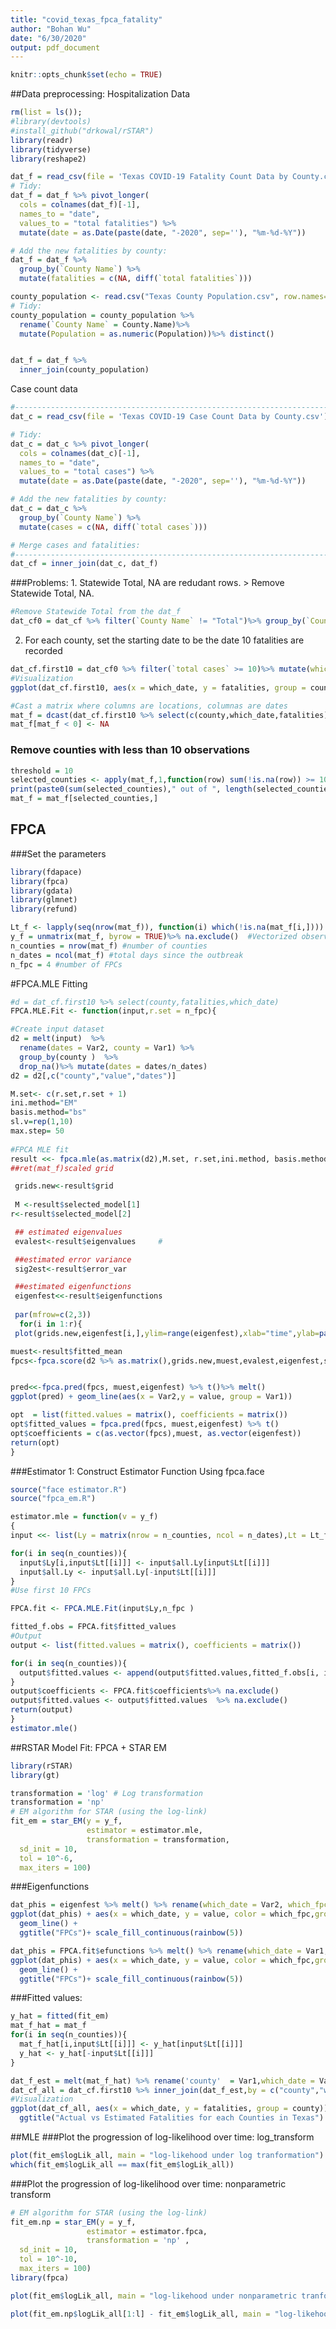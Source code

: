 ---
title: "covid_texas_fpca_fatality"
author: "Bohan Wu"
date: "6/30/2020"
output: pdf_document
---

```{r setup, include=FALSE}
knitr::opts_chunk$set(echo = TRUE)
```
##Data preprocessing: Hospitalization Data
```{r, echo= FALSE,message=FALSE, results='hide'}
rm(list = ls()); 
#library(devtools)
#install_github("drkowal/rSTAR")
library(readr)
library(tidyverse)
library(reshape2)

dat_f = read_csv(file = 'Texas COVID-19 Fatality Count Data by County.csv') 
# Tidy:
dat_f = dat_f %>% pivot_longer(
  cols = colnames(dat_f)[-1], 
  names_to = "date", 
  values_to = "total fatalities") %>%
  mutate(date = as.Date(paste(date, "-2020", sep=''), "%m-%d-%Y"))

# Add the new fatalities by county:
dat_f = dat_f %>% 
  group_by(`County Name`) %>% 
  mutate(fatalities = c(NA, diff(`total fatalities`)))

county_population <- read.csv("Texas County Population.csv", row.names=1, sep=";")
# Tidy:
county_population = county_population %>%
  rename(`County Name` = County.Name)%>% 
  mutate(Population = as.numeric(Population))%>% distinct()


dat_f = dat_f %>%
  inner_join(county_population)

```
Case count data
```{r}
#----------------------------------------------------------------------------
dat_c = read_csv(file = 'Texas COVID-19 Case Count Data by County.csv') 

# Tidy:
dat_c = dat_c %>% pivot_longer(
  cols = colnames(dat_c)[-1], 
  names_to = "date", 
  values_to = "total cases") %>%
  mutate(date = as.Date(paste(date, "-2020", sep=''), "%m-%d-%Y"))

# Add the new fatalities by county:
dat_c = dat_c %>% 
  group_by(`County Name`) %>% 
  mutate(cases = c(NA, diff(`total cases`)))

# Merge cases and fatalities:
#----------------------------------------------------------------------------
dat_cf = inner_join(dat_c, dat_f)
```
###Problems: 
1. Statewide Total, NA are redudant rows. > Remove Statewide Total, NA. 
```{r visualization,tidy.opts=list(width.cutoff=60)}
#Remove Statewide Total from the dat_f
dat_cf0 = dat_cf %>% filter(`County Name` != "Total")%>% group_by(`County Name`) 
```
2. For each county, set the starting date to be the date 10 fatalities are recorded
```{r}
dat_cf.first10 = dat_cf0 %>% filter(`total cases` >= 10)%>% mutate(which_date = seq(length(fatalities))) %>% rename(county = `County Name`)
#Visualization
ggplot(dat_cf.first10, aes(x = which_date, y = fatalities, group = county )) + geom_line()
```
```{r,message=FALSE}
#Cast a matrix where columns are locations, columnas are dates
mat_f = dcast(dat_cf.first10 %>% select(c(county,which_date,fatalities)), county ~which_date,sum, fill = -1) %>% filter(complete.cases(county)) %>% column_to_rownames(var = "county") %>% as.matrix() 
mat_f[mat_f < 0] <- NA
``` 
### Remove counties with less than 10 observations
```{r}
threshold = 10
selected_counties <- apply(mat_f,1,function(row) sum(!is.na(row)) >= 10)
print(paste0(sum(selected_counties)," out of ", length(selected_counties)," are selected" ))
mat_f = mat_f[selected_counties,]

```
## FPCA 
###Set the parameters
```{r}
library(fdapace)
library(fpca)
library(gdata)
library(glmnet)
library(refund)

Lt_f <- lapply(seq(nrow(mat_f)), function(i) which(!is.na(mat_f[i,]))) #Time Grid
y_f = unmatrix(mat_f, byrow = TRUE)%>% na.exclude()  #Vectorized observations
n_counties = nrow(mat_f) #number of counties
n_dates = ncol(mat_f) #total days since the outbreak
n_fpc = 4 #number of FPCs
```

#FPCA.MLE Fitting
```{r}
#d = dat_cf.first10 %>% select(county,fatalities,which_date)
FPCA.MLE.Fit <- function(input,r.set = n_fpc){

#Create input dataset
d2 = melt(input)  %>% 
  rename(dates = Var2, county = Var1) %>%
  group_by(county )  %>% 
  drop_na()%>% mutate(dates = dates/n_dates)
d2 = d2[,c("county","value","dates")]

M.set<- c(r.set,r.set + 1)
ini.method="EM"
basis.method="bs"
sl.v=rep(1,10)
max.step= 50
  
#FPCA MLE fit
result <<- fpca.mle(as.matrix(d2),M.set, r.set,ini.method, basis.method,sl.v,max.step, grids= seq(0,1,length.out = n_dates))
##ret(mat_f)scaled grid

 grids.new<-result$grid
 
 M <-result$selected_model[1]
r<-result$selected_model[2]

 ## estimated eigenvalues 
 evalest<-result$eigenvalues     #

 ##estimated error variance
 sig2est<-result$error_var       

 ##estimated eigenfunctions
 eigenfest<<-result$eigenfunctions
 
 par(mfrow=c(2,3))
  for(i in 1:r){
 plot(grids.new,eigenfest[i,],ylim=range(eigenfest),xlab="time",ylab=paste("eigenfunction",i))}

muest<-result$fitted_mean
fpcs<-fpca.score(d2 %>% as.matrix(),grids.new,muest,evalest,eigenfest,sig2est,r)


pred<<-fpca.pred(fpcs, muest,eigenfest) %>% t()%>% melt()
ggplot(pred) + geom_line(aes(x = Var2,y = value, group = Var1))

opt  = list(fitted.values = matrix(), coefficients = matrix())
opt$fitted_values = fpca.pred(fpcs, muest,eigenfest) %>% t()
opt$coefficients = c(as.vector(fpcs),muest, as.vector(eigenfest))
return(opt)
}


```
###Estimator 1: Construct Estimator Function Using fpca.face
```{r}
source("face estimator.R")
source("fpca_em.R")

```
```{r}
estimator.mle = function(v = y_f)
{
input <<- list(Ly = matrix(nrow = n_counties, ncol = n_dates),Lt = Lt_f,all.Ly = v)

for(i in seq(n_counties)){
  input$Ly[i,input$Lt[[i]]] <- input$all.Ly[input$Lt[[i]]]
  input$all.Ly <- input$all.Ly[-input$Lt[[i]]]
}
#Use first 10 FPCs

FPCA.fit <- FPCA.MLE.Fit(input$Ly,n_fpc )

fitted_f.obs = FPCA.fit$fitted_values
#Output
output <- list(fitted.values = matrix(), coefficients = matrix())

for(i in seq(n_counties)){
  output$fitted.values <- append(output$fitted.values,fitted_f.obs[i, input$Lt[[i]]])
}
output$coefficients <- FPCA.fit$coefficients%>% na.exclude()
output$fitted.values <- output$fitted.values  %>% na.exclude()
return(output)
}
estimator.mle()
```


##RSTAR Model Fit: FPCA + STAR EM
```{r freq-lm,message=FALSE,tidy.opts=list(width.cutoff=60)}
library(rSTAR)
library(gt)

transformation = 'log' # Log transformation
transformation = 'np' 
# EM algorithm for STAR (using the log-link)
fit_em = star_EM(y = y_f, 
                 estimator = estimator.mle, 
                 transformation = transformation,
  sd_init = 10,
  tol = 10^-6,
  max_iters = 100)

```
###Eigenfunctions
```{r}
dat_phis = eigenfest %>% melt() %>% rename(which_date = Var2, which_fpc = Var1) %>% mutate(which_fpc = as.factor(which_fpc))
ggplot(dat_phis) + aes(x = which_date, y = value, color = which_fpc,group = which_fpc) +
  geom_line() +
  ggtitle("FPCs")+ scale_fill_continuous(rainbow(5))

dat_phis = FPCA.fit$efunctions %>% melt() %>% rename(which_date = Var1, which_fpc = Var2) %>% mutate(which_fpc = as.factor(which_fpc))
ggplot(dat_phis) + aes(x = which_date, y = value, color = which_fpc,group = which_fpc) +
  geom_line() +
  ggtitle("FPCs")+ scale_fill_continuous(rainbow(5))
```
###Fitted values:
```{r}
y_hat = fitted(fit_em)
mat_f_hat = mat_f
for(i in seq(n_counties)){
  mat_f_hat[i,input$Lt[[i]]] <- y_hat[input$Lt[[i]]]
  y_hat <- y_hat[-input$Lt[[i]]]
}
```
```{r}
dat_f_est = melt(mat_f_hat) %>% rename('county'  = Var1,which_date = Var2,fatalities_est = value)
dat_cf_all = dat_cf.first10 %>% inner_join(dat_f_est,by = c("county","which_date"))
#Visualization
ggplot(dat_cf_all, aes(x = which_date, y = fatalities, group = county)) + geom_line() + geom_line(aes(x = which_date, y = fatalities_est, group = county ,color = "estimated"))+
  ggtitle("Actual vs Estimated Fatalities for each Counties in Texas")
```

##MLE 
###Plot the progression of log-likelihood over time: log_transform
```{r}
plot(fit_em$logLik_all, main = "log-likehood under log tranformation")
which(fit_em$logLik_all == max(fit_em$logLik_all))
```
###Plot the progression of log-likelihood over time: nonparametric transform
```{r}
# EM algorithm for STAR (using the log-link)
fit_em.np = star_EM(y = y_f, 
                 estimator = estimator.fpca, 
                 transformation = 'np' ,
  sd_init = 10,
  tol = 10^-10,
  max_iters = 100)
library(fpca)

```
```{r}
plot(fit_em$logLik_all, main = "log-likehood under nonparametric tranformation")
```
```{r}
plot(fit_em.np$logLik_all[1:l] - fit_em$logLik_all, main = "log-likehood over 1000 iterations under nonparametric tranformation")

```
